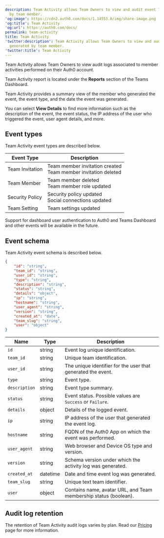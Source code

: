 ```yaml
---
description: Team Activity allows Team Owners to view and audit event logs generated
  by team member.
'og:image': https://cdn2.auth0.com/docs/1.14553.0/img/share-image.png
'og:title': Team Activity
'og:url': https://auth0.com/docs/
permalink: team-activity
title: Team Activity
'twitter:description': Team Activity allows Team Owners to view and audit event logs
  generated by team member.
'twitter:title': Team Activity
---
```

Team Activity allows Team Owners to view audit logs associated to member activities performed on their Auth0 account.

Team Activity report is located under the **Reports** section of the Teams Dashboard.

Team Activity provides a summary view of the member who generated the event, the event type, and the date the event was generated.

You can select **View Details** to find more information such as the description of the event, the event status, the IP address of the user who triggered the event, user agent details, and more.

## Event types

Team Activity event types are described below.

<table class="table"><thead>
<tr>
<th><strong>Event Type</strong></th>
<th><strong>Description</strong></th>
</tr>
</thead>
<tbody>
<tr>
<td>Team Invitation</td>
<td>Team member invitation created <br/> Team member invitation deleted</td>
</tr>
<tr>
<td>Team Member</td>
<td>Team member deleted <br/> Team member role updated</td>
</tr>
<tr>
<td>Security Policy</td>
<td>Security policy updated <br/> Social connections updated</td>
</tr>
<tr>
<td>Team Setting</td>
<td>Team settings updated</td>
</tr>
</tbody>
</table>

<Callout icon="file-lines" color="#0EA5E9" iconType="regular">

Support for dashboard user authentication to Auth0 and Teams Dashboard and other events will be available in the future.

</Callout>

## Event schema

Team Activity event schema is described below.

```json lines
{  
    "id": "string", 
    "team_id": "string",
    "user_id": "string",
    "type": "string",
    "description": "string",
    "status": "string",
    "details": "object",
    "ip": "string",
    "hostname": "string",
    "user_agent": "string",
    "version": "string",
    "created_at": "date",
    "team_slug": "string",
    "user": "object"
}
```






<table class="table"><thead>
<tr>
<th><strong>Name</strong></th>
<th><strong>Type</strong></th>
<th><strong>Description</strong></th>
</tr>
</thead>
<tbody>
<tr>
<td><code>id</code></td>
<td>string</td>
<td>Event log unique identification.</td>
</tr>
<tr>
<td><code>team_id</code></td>
<td>string</td>
<td>Unique team identification.</td>
</tr>
<tr>
<td><code>user_id</code></td>
<td>string</td>
<td>The unique identifier for the user that generated the event.</td>
</tr>
<tr>
<td><code>type</code></td>
<td>string</td>
<td>Event type.</td>
</tr>
<tr>
<td><code>description</code></td>
<td>string</td>
<td>Event type summary.</td>
</tr>
<tr>
<td><code>status</code></td>
<td>string</td>
<td>Event status. Possible values are <code>Success</code> or <code>Failure</code>.</td>
</tr>
<tr>
<td><code>details</code></td>
<td>object</td>
<td>Details of the logged event.</td>
</tr>
<tr>
<td><code>ip</code></td>
<td>string</td>
<td>IP address of the user that generated the event log.</td>
</tr>
<tr>
<td><code>hostname</code></td>
<td>string</td>
<td>FQDN of the Auth0 App on which the event was performed.</td>
</tr>
<tr>
<td><code>user_agent</code></td>
<td>string</td>
<td>Web browser and Device OS type and version.</td>
</tr>
<tr>
<td><code>version</code></td>
<td>string</td>
<td>Schema version under which the activity log was generated.</td>
</tr>
<tr>
<td><code>created_at</code></td>
<td>datetime</td>
<td>Date and time event log was generated.</td>
</tr>
<tr>
<td><code>team_slug</code></td>
<td>string</td>
<td>Unique text team identifier.</td>
</tr>
<tr>
<td><code>user</code></td>
<td>object</td>
<td>Contains name, avatar URL, and Team membership status (boolean).</td>
</tr>
</tbody>
</table>

## Audit log retention

The retention of Team Activity audit logs varies by plan. Read our [Pricing](https://auth0.com/pricing) page for more information.